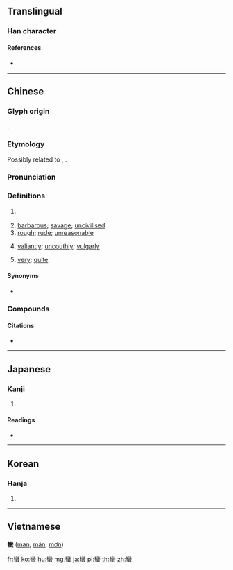 {{character info/new}}
{{also|蛮}}
==Translingual==

===Han character===
{{Han char|rn=142|rad=虫|as=19|sn=25|canj=VFLMI|four=22136|ids=⿱䜌虫}}

====References====
* {{Han ref|kx=1104.250|dkj=33914|dj=1567.180|hdz=42909.210|uh=883B|ud=34875|bh=C65A|bd=50778}}

----

==Chinese==
{{zh-forms|s=蛮|alt=滿-“quite”}}

===Glyph origin===
{{Han etym}}
{{Han compound|䜌|虫|c1=p|c2=s|t2=snake|ls=psc}}.

===Etymology===
Possibly related to {{cog|my|မြန်မာ||Myanmar; Burma; Burmese}}, {{cog|bo|བྲན||servant, slave}}.

===Pronunciation===
{{zh-pron
|m=mán
|c=maan4
|mn=bân
|w=3me,1'me
|w_note=1'me - “very; quite”
|mc=y
|oc=y
|cat=n,a,adv
}}

===Definitions===
{{zh-hanzi}}

# {{lb|zh|historical|derogatory}} {{n-g|A collective name for all the non-Han ethnic groups in modern-day southern China.}}
#: {{zh-x|南蠻|the Southern barbarians}}
# [[barbarous]]; [[savage]]; [[uncivilised]]
# [[rough]]; [[rude]]; [[unreasonable]]
#: {{zh-x|野蠻|uncivilised; rude and unreasonable}}
# [[valiantly]]; [[uncouthly]]; [[vulgarly]]
#: {{zh-x|胡攪蠻纏|to pester somebody endlessly}}
# {{lb|zh|dialectal|colloquial}} [[very]]; [[quite]]
#: {{zh-x|儂好 𠲎？我 蠻 好。|How are you? I'm '''very''' well.|tr=3non+2hau&0va&3ngu&1'me&2hau|SH}}

====Synonyms====
* {{sense|very}}
{{zh-dial|很}}

===Compounds===
{{zh-der|南蠻|蠻子|乃蠻|刁蠻|南蠻子|南蠻鴃舌|小蠻|拗蠻|橫蠻|橫蠻無理|獅蠻|百蠻|綿蠻|胡攪蠻纏|荊蠻|蒲蠻|蠻人|蠻做|蠻口|蠻夷|蠻夷戎狄|蠻奴|蠻幹|蠻族|蠻書|蠻橫|蠻江|蠻牋|蠻牛|蠻皮|蠻箋|蠻纏|蠻聲哈剌|蠻腰|蠻荒|蠻蠻|蠻觸|蠻觸之爭|蠻觸相爭|蠻話|蠻貊|蠻針瞎灸|蠻靴|觸蠻|野蠻}}

====Citations====
* {{seeCites|lang=zh}}

----

==Japanese==

===Kanji===
{{ja-kanji|grade=|rs=虫19}}

# {{defn|lang=ja|sort=虫19}}

====Readings====
* {{ja-readings|on=[[ばん]] (ban)|kun=[[えびす]] (ebisu)|nanori=}}

----

==Korean==

===Hanja===
{{ko-hanja|hangeul=만|eumhun=|rv=man|mr=man|y=man}}

# {{defn|lang=ko|sort=虫19}}

----

==Vietnamese==
'''蠻''' ([[man]], [[mán]], [[mơn]])

[[fr:蠻]]
[[ko:蠻]]
[[hu:蠻]]
[[mg:蠻]]
[[ja:蠻]]
[[pl:蠻]]
[[th:蠻]]
[[zh:蠻]]